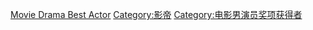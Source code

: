 [[Category:金球獎獲得者|Movie Drama Best Actor]]
[[Category:影帝|Category:影帝]]
[[Category:电影男演员奖项获得者|Category:电影男演员奖项获得者]]